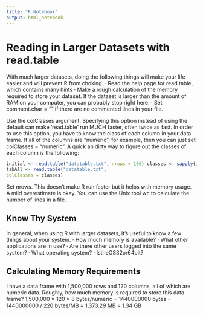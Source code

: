 ```yaml
---
title: "R Notebook"
output: html_notebook
---
```


# Reading in Larger Datasets with read.table

With much larger datasets, doing the following things will make your life easier and will prevent R from choking.
· Read the help page for read.table, which contains many hints
· Make a rough calculation of the memory required to store your dataset. If the dataset is larger
than the amount of RAM on your computer, you can probably stop right here. · Set comment.char = "" if there are no commented lines in your file.

Use the colClasses argument. Specifying this option instead of using the default can make ’read.table’ run MUCH faster, often twice as fast. In order to use this option, you have to know the class of each column in your data frame. If all of the columns are “numeric”, for example, then you can just set colClasses = "numeric". A quick an dirty way to figure out the classes of each column is the following:

```r
initial <- read.table("datatable.txt", nrows = 100) classes <- sapply(initial, class)
tabAll <- read.table("datatable.txt",
colClasses = classes)
```

Set nrows. This doesn’t make R run faster but it helps with memory usage. A mild overestimate is okay. You can use the Unix tool wc to calculate the number of lines in a file.

## Know Thy System

In general, when using R with larger datasets, it’s useful to know a few things about your system.
· How much memory is available?
· What other applications are in use?
· Are there other users logged into the same system?
· What operating system?
· IstheOS32or64bit?

## Calculating Memory Requirements

I have a data frame with 1,500,000 rows and 120 columns, all of which are numeric data. Roughly, how much memory is required to store this data frame?
1,500,000 × 120 × 8 bytes/numeric = 1440000000 bytes
= 1440000000 / 220 bytes/MB
= 1,373.29 MB
= 1.34 GB

